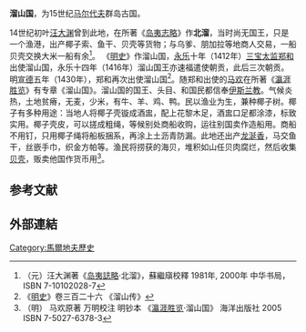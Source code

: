 {{noteTA
|1=zh-cn:马尔代夫; zh-hk:馬爾代夫; zh-sg:马尔代夫; zh-tw:馬爾地夫;
}}

'''溜山国'''，为15世纪[[马尔代夫|马尔代夫]]群岛古国。

14世纪初叶[[汪大渊|汪大渊]]曾到此地，在所著《[[岛夷志略|岛夷志略]]》作'''北溜'''，当时尚无国王，只是一个渔港，出产椰子索、鱼干、贝壳等货物；与乌爹、朋加拉等地商人交易，一船贝壳交换大米一船有余<ref>（元）汪大渊著《[[岛夷誌略|岛夷誌略]]·北溜》，蘇繼廎校釋 1981年, 2000年 中华书局，ISBN 7-10102028-7 
</ref>。
《[[明史|明史]]》作溜山国，[[永乐|永乐]]十年（1412年）[[三宝太监|三宝太监]][[郑和|郑和]]出使溜山国，永乐十四年（1416年）溜山国王亦速福遣使朝贡，此后三次朝贡。明[[宣德|宣德]]五年（1430年），郑和再次出使溜山国<ref>《[[明史|明史]]》卷三百二十六 《溜山传》
</ref>。随郑和出使的[[马欢|马欢]]在所著《[[瀛涯胜览|瀛涯胜览]]》有专章《溜山国》。溜山国的国王、头目、和国民都信奉[[伊斯兰教|伊斯兰教]]。气候炎热，土地贫瘠，无麦，少米，有牛、羊、鸡、鸭。民以渔业为生，兼种椰子树。椰子有多种用途：当地人将椰子壳镟成酒盅，配上花黎木足，酒盅口足都涂漆，标致实用。椰子壳皮，可以搓成粗绳，等候别处商船收购，运往别国卖作造船用。商船不用钉，只用椰子绳将船板捆系，再涂上土沥青防漏。此地还出产[[龙涎香|龙涎香]]，马交鱼干，丝嵌手巾，织金方帕等。渔民将捞获的海贝，堆积如山任贝肉腐烂，然后收集[[贝壳|贝壳]]，贩卖他国作货币用<ref>（明） 马欢原著 万明校注 明钞本 《[[瀛涯胜览|瀛涯胜览]]·溜山国》 海洋出版社 2005 ISBN 7-5027-6378-3 
</ref>。

==参考文献==
{{reflist}}

==外部連結==
{{Wikisource further reading}}

[[Category:馬爾地夫歷史|Category:馬爾地夫歷史]]
